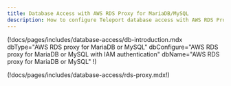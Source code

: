 ```yaml
---
title: Database Access with AWS RDS Proxy for MariaDB/MySQL
description: How to configure Teleport database access with AWS RDS Proxy for MariaDB/MySQL.
---
```


(!docs/pages/includes/database-access/db-introduction.mdx  dbType="AWS RDS proxy for MariaDB or MySQL" dbConfigure="AWS RDS proxy for MariaDB or MySQL with IAM authentication" dbName="AWS RDS proxy for MariaDB or MySQL" !)

(!docs/pages/includes/database-access/rds-proxy.mdx!)
